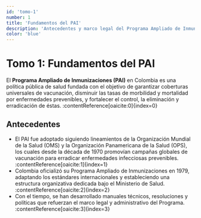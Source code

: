 ```yaml
---
id: 'tomo-1'
number: 1
title: 'Fundamentos del PAI'
description: 'Antecedentes y marco legal del Programa Ampliado de Inmunizaciones'
color: 'blue'
---
```


# Tomo 1: Fundamentos del PAI

El **Programa Ampliado de Inmunizaciones (PAI)** en Colombia es una política pública de salud fundada con el objetivo de garantizar coberturas universales de vacunación, disminuir las tasas de morbilidad y mortalidad por enfermedades prevenibles, y fortalecer el control, la eliminación y erradicación de éstas. :contentReference[oaicite:0]{index=0}

## Antecedentes

- El PAI fue adoptado siguiendo lineamientos de la Organización Mundial de la Salud (OMS) y la Organización Panamericana de la Salud (OPS), los cuales desde la década de 1970 promovían campañas globales de vacunación para erradicar enfermedades infecciosas prevenibles. :contentReference[oaicite:1]{index=1}  
- Colombia oficializó su Programa Ampliado de Inmunizaciones en 1979, adaptando los estándares internacionales y estableciendo una estructura organizativa dedicada bajo el Ministerio de Salud. :contentReference[oaicite:2]{index=2}  
- Con el tiempo, se han desarrollado manuales técnicos, resoluciones y políticas que refuerzan el marco legal y administrativo del Programa. :contentReference[oaicite:3]{index=3}